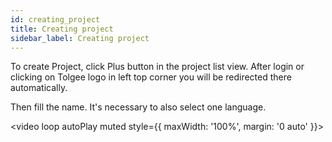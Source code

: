 ```yaml
---
id: creating_project
title: Creating project
sidebar_label: Creating project
---
```


To create Project, click Plus button in the project list view. After login or clicking on Tolgee logo in left top
corner you will be redirected there automatically.

Then fill the name. It's necessary to also select one language.

<video loop autoPlay muted style={{ maxWidth: '100%', margin: '0 auto' }}>
  <source src="/create_project.mov" />
</video>
